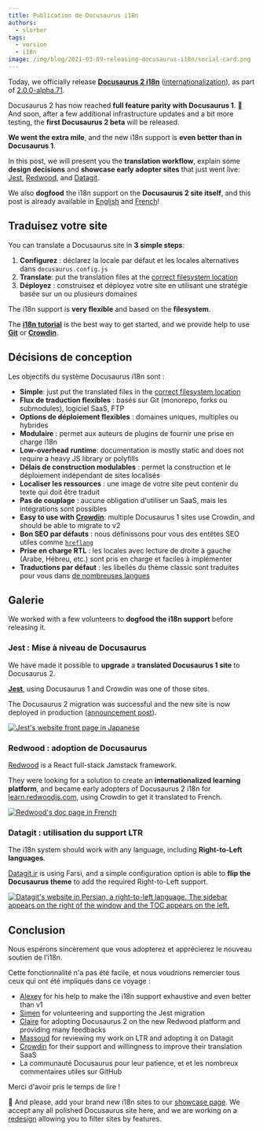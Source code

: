 ```yaml
---
title: Publication de Docusaurus i18n
authors:
  - slorber
tags:
  - version
  - i18n
image: /img/blog/2021-03-09-releasing-docusaurus-i18n/social-card.png
---
```


Today, we officially release **[Docusaurus 2 i18n](https://docusaurus.io/docs/i18n/introduction)** ([internationalization](https://en.wikipedia.org/wiki/Internationalization_and_localization)), as part of [2.0.0-alpha.71](https://github.com/facebook/docusaurus/releases/tag/v2.0.0-alpha.71).

Docusaurus 2 has now reached **full feature parity with Docusaurus 1**. 🎉 And soon, after a few additional infrastructure updates and a bit more testing, the **first Docusaurus 2 beta** will be released.

**We went the extra mile**, and the new i18n support is **even better than in Docusaurus 1**.

In this post, we will present you the **translation workflow**, explain some **design decisions** and **showcase early adopter sites** that just went live: [Jest](https://jestjs.io/), [Redwood](https://learn.redwoodjs.com/), and [Datagit](https://datagit.ir/).

We also **dogfood** the i18n support on the **Docusaurus 2 site itself**, and this post is already available in [English](https://docusaurus.io/blog/2021/03/09/releasing-docusaurus-i18n) and [French](https://docusaurus.io/fr/blog/2021/03/09/releasing-docusaurus-i18n)!

<!--truncate-->

## Traduisez votre site

You can translate a Docusaurus site in **3 simple steps**:

1. **Configurez** : déclarez la locale par défaut et les locales alternatives dans `docusaurus.config.js`
2. **Translate**: put the translation files at the [correct filesystem location](https://docusaurus.io/docs/next/i18n/introduction#translation-files-location)
3. **Déployez** : construisez et déployez votre site en utilisant une stratégie basée sur un ou plusieurs domaines

The i18n support is **very flexible** and based on the **filesystem**.

The **[i18n tutorial](https://docusaurus.io/docs/i18n/tutorial)** is the best way to get started, and we provide help to use **[Git](https://docusaurus.io/docs/i18n/git)** or **[Crowdin](https://docusaurus.io/docs/i18n/crowdin)**.

## Décisions de conception

Les objectifs du système Docusaurus i18n sont :

- **Simple**: just put the translated files in the [correct filesystem location](https://docusaurus.io/docs/next/i18n/introduction#translation-files-location)
- **Flux de traduction flexibles** : basés sur Git (monorepo, forks ou submodules), logiciel SaaS, FTP
- **Options de déploiement flexibles** : domaines uniques, multiples ou hybrides
- **Modulaire** : permet aux auteurs de plugins de fournir une prise en charge i18n
- **Low-overhead runtime**: documentation is mostly static and does not require a heavy JS library or polyfills
- **Délais de construction modulables** : permet la construction et le déploiement indépendant de sites localisés
- **Localiser les ressources** : une image de votre site peut contenir du texte qui doit être traduit
- **Pas de couplage** : aucune obligation d'utiliser un SaaS, mais les intégrations sont possibles
- **Easy to use with [Crowdin](https://crowdin.com/)**: multiple Docusaurus 1 sites use Crowdin, and should be able to migrate to v2
- **Bon SEO par défauts** : nous définissons pour vous des entêtes SEO utiles comme [`hreflang`](https://developers.google.com/search/docs/advanced/crawling/localized-versions)
- **Prise en charge RTL** : les locales avec lecture de droite à gauche (Arabe, Hébreu, etc.) sont pris en charge et faciles à implémenter
- **Traductions par défaut** : les libellés du thème classic sont traduites pour vous dans [de nombreuses langues](https://github.com/facebook/docusaurus/tree/main/packages/docusaurus-theme-translations/locales)

## Galerie

We worked with a few volunteers to **dogfood the i18n support** before releasing it.

### Jest : Mise à niveau de Docusaurus

We have made it possible to **upgrade** a **translated Docusaurus 1 site** to Docusaurus 2.

**[Jest](https://jestjs.io)**, using Docusaurus 1 and Crowdin was one of those sites.

The Docusaurus 2 migration was successful and the new site is now deployed in production ([announcement post](https://jestjs.io/blog/2021/03/09/jest-website-upgrade)).

[![Jest's website front page in Japanese](/img/blog/2021-03-09-releasing-docusaurus-i18n/jest.png)](https://jestjs.io)

### Redwood : adoption de Docusaurus

[Redwood](https://redwoodjs.com/) is a React full-stack Jamstack framework.

They were looking for a solution to create an **internationalized learning platform**, and became early adopters of Docusaurus 2 i18n for [learn.redwoodjs.com](https://learn.redwoodjs.com/), using Crowdin to get it translated to French.

[![Redwood's doc page in French](/img/blog/2021-03-09-releasing-docusaurus-i18n/redwood.png)](https://learn.redwoodjs.com/)

### Datagit : utilisation du support LTR

The i18n system should work with any language, including **Right-to-Left languages**.

[Datagit.ir](https://datagit.ir/) is using Farsi, and a simple configuration option is able to **flip the Docusaurus theme** to add the required Right-to-Left support.

[![Datagit's website in Persian, a right-to-left language. The sidebar appears on the right of the window and the TOC appears on the left.](/img/blog/2021-03-09-releasing-docusaurus-i18n/datagit.png)](https://datagit.ir/)

## Conclusion

Nous espérons sincèrement que vous adopterez et apprécierez le nouveau soutien de l’i18n.

Cette fonctionnalité n'a pas été facile, et nous voudrions remercier tous ceux qui ont été impliqués dans ce voyage :

- [Alexey](https://github.com/lex111) for his help to make the i18n support exhaustive and even better than v1
- [Simen](https://github.com/SimenB) for volunteering and supporting the Jest migration
- [Claire](https://github.com/clairefro) for adopting Docusaurus 2 on the new Redwood platform and providing many feedbacks
- [Massoud](https://github.com/massoudmaboudi) for reviewing my work on LTR and adopting it on Datagit
- [Crowdin](https://crowdin.com/) for their support and willingness to improve their translation SaaS
- La communauté Docusaurus pour leur patience, et et les nombreux commentaires utiles sur GitHub

Merci d'avoir pris le temps de lire !

🙏 And please, add your brand new i18n sites to our [showcase page](https://docusaurus.io/showcase). We accept any all polished Docusaurus site here, and we are working on a [redesign](https://github.com/facebook/docusaurus/issues/4238) allowing you to filter sites by features.
